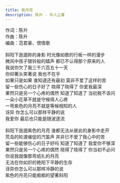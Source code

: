 ```yaml
---
title: 紫月亮
description: 陈升 - 华人公寓
---
```


作词：陈升<br />作曲：陈升<br />编曲：范君豪、恨情歌<br /><br />斜阳下迤逦妳的身影 时光像如歌的行板一样的漫步<br />微风中孩子银铃般的嬉声 都已不认得那个原来的人<br />我说你欠了我三千六百五十一天<br />你仰著头笑著说 我也不在乎<br />如果只是如果 谁知道还有最初 莫非不爱了这样的苦<br />留一些伤心的日子好了 晓得了晓得了 你爱我最深<br />果然只是另一个心疼的偶然 知道了知道了 当初我不该问<br />一朵小花草不就是守候得人心疼<br />一弯紫色的月亮不就是等候相知的人<br />讶异 你怎么可以那样平静的说<br />我爱你 最后也只能是随波逐流<br /><br />斜阳下迤逦紫色的月亮 谁都无法从彼此的身影中走开<br />荒岛的轮渡催促的汽笛声 并非已不爱了我心中的苦<br />留一些能够伤心的日子好吗 知道了知道了 我爱你不够深<br />果然只是另一个心疼的偶然 晓得了晓得了 你当初不必问<br />你说我就像那弯纸扎的月亮<br />无法在你如炽的艳阳下平静的生存<br />讶异你怎么可以那样冷静的说<br />紫色的月亮只能痴痴的望著斜阳